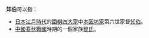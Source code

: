 '''知伯'''可以指：

* [[日本|日本]][[江戶時代|江戶時代]]的[[圍棋四大家|圍棋四大家]]中[[本因坊家|本因坊家]]第六世家督[[第六世本因坊知伯|知伯]]。
* [[中國|中國]][[春秋戰國|春秋戰國]]時期的一個家族[[智氏|智氏]]。

{{disambig|CAT=二字消歧义}}